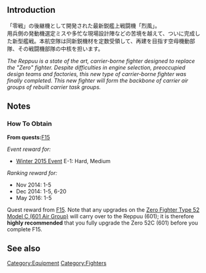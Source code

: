 {{Template:Equipmentinfo
|name = Reppuu (601 Air Group) 
|id = 110 
|japanesename = 烈風(六〇一空) 
|icon = {{GreenPlane}}
|type = Carrier-Based Fighter
|effect = {{AA}}+11 {{Hit}}+1 {{Evasion}}+2 
|radius = 5
|scrap = {{Fuel}}2 {{Ammo}}2 {{Bauxite}}9 
|image = <gallery type="slideshow" widths="360px" position="center" hideaddbutton="true">
Equipment110-1.png
Equipment110-2.png
Equipment110-3.png
Equipment110-4.png
</gallery>
|LC=lime
|CV=lime
|CVL=lime
|CVB = lime
}}

==Introduction==
「零戦」の後継機として開発された最新鋭艦上戦闘機「烈風」。<br>用兵側の発動機選定ミスや多忙な現場設計陣などの苦境を越えて、ついに完成した新型艦戦。本航空隊は同新鋭機材を定数受領して、再建を目指す空母機動部隊、その戦闘機部隊の中核を担います。 

''The Reppuu is a state of the art, carrier-borne fighter designed to replace the "Zero" fighter. Despite difficulties in engine selection, preoccupied design teams and factories, this new type of carrier-borne fighter was finally completed. This new fighter will form the backbone of carrier air groups of rebuilt carrier task groups.'' 

==Notes==
<div class="mw-collapsible"><h3>How To Obtain</h3>
<div class="mw-collapsible-content">
'''From quests: '''[[Quests#F15|F15]]

''Event reward for:''
* [[Winter 2015 Event]] E-1: Hard, Medium

''Ranking reward for:''
* Nov 2014: 1-5
* Dec 2014: 1-5, 6-20
* May 2016: 1-5

</div></div>


Quest reward from [[Quests#F15|F15]].  Note that any upgrades on the [[Zero Fighter Type 52 Model C (601 Air Group)]] will carry over to the Reppuu (601);  it is therefore '''highly recommended''' that you fully upgrade the Zero 52C (601) before you complete F15.

==See also==
{{Equipmentlist}}
[[Category:Equipment]]
[[Category:Fighters]]